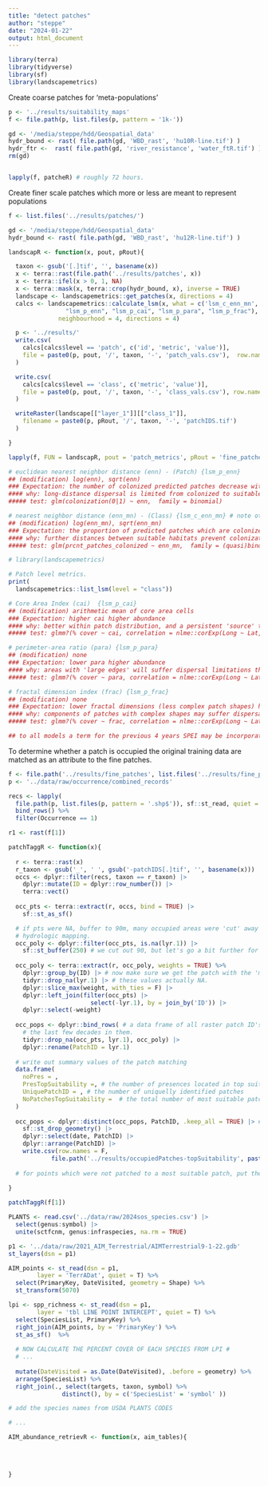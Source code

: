 ```yaml
---
title: "detect patches"
author: "steppe"
date: "2024-01-22"
output: html_document
---
```


```r
library(terra)
library(tidyverse)
library(sf)
library(landscapemetrics)
```

Create coarse patches for 'meta-populations'

```r

p <- '../results/suitability_maps'
f <- file.path(p, list.files(p, pattern = '1k-'))

gd <- '/media/steppe/hdd/Geospatial_data'
hydr_bound <- rast( file.path(gd, 'WBD_rast', 'hu10R-line.tif') )
hydr_ftr <-  rast( file.path(gd, 'river_resistance', 'water_ftR.tif') )
rm(gd)


lapply(f, patcheR) # roughly 72 hours. 

```



Create finer scale patches which more or less are meant to represent populations

```r

f <- list.files('../results/patches/')

gd <- '/media/steppe/hdd/Geospatial_data'
hydr_bound <- rast( file.path(gd, 'WBD_rast', 'hu12R-line.tif') )

landscapR <- function(x, pout, pRout){

  taxon <- gsub('[.]tif', '', basename(x))
  x <- terra::rast(file.path('../results/patches', x))
  x <- terra::ifel(x > 0, 1, NA)
  x <- terra::mask(x, terra::crop(hydr_bound, x), inverse = TRUE)
  landscape <- landscapemetrics::get_patches(x, directions = 4)
  calcs <- landscapemetrics::calculate_lsm(x, what = c('lsm_c_enn_mn', 'lsm_c_enn_cv',
                "lsm_p_enn", "lsm_p_cai", "lsm_p_para", "lsm_p_frac"), 
              neighbourhood = 4, directions = 4)

  p <- '../results/'
  write.csv(
    calcs[calcs$level == 'patch', c('id', 'metric', 'value')],
    file = paste0(p, pout, '/', taxon, '-', 'patch_vals.csv'),  row.names = F
  )

  write.csv(
    calcs[calcs$level == 'class', c('metric', 'value')],
    file = paste0(p, pout, '/', taxon, '-', 'class_vals.csv'), row.names = F
  )

  writeRaster(landscape[["layer_1"]][["class_1"]], 
    filename = paste0(p, pRout, '/', taxon, '-', 'patchIDS.tif')
  )

}

lapply(f, FUN = landscapR, pout = 'patch_metrics', pRout = 'fine_patches')

```


```r

# euclidean nearest neighbor distance (enn) - (Patch) {lsm_p_enn}
## (modification) log(enn), sqrt(enn)
### Expectation: the number of colonized predicted patches decrease with increasing distance.
#### why: long-distance dispersal is limited from colonized to suitable patches. 
##### test: glm(colonization(0|1) ~ enn,  family = binomial)

# nearest neighbor distance (enn_mn) - (Class) {lsm_c_enn_mn} # note other method of aggregation can be used too!
## (modification) log(enn_mn), sqrt(enn_mn)
### Expectation: the proportion of predicted patches which are colonized decreases with increaing mean distance between patches
#### why: further distances between suitable habitats prevent colonization and recolonization of habitat.
##### test: glm(prcnt_patches_colonized ~ enn_mn,  family = (quasi)binomial)


```


```r
# library(landscapemetrics)

# Patch level metrics. 
print(
  landscapemetrics::list_lsm(level = "class"))

# Core Area Index (cai)  {lsm_p_cai}
## (modification) arithmetic mean of core area cells
### Expectation: higher cai higher abundance
#### why: better within patch distribution, and a persistent 'source' to 'sink' peripheral cells. 
##### test: glmm?(% cover ~ cai, correlation = nlme::corExp(Long ~ Lat, nugget=T), family = quasibinomial)

# perimeter-area ratio (para) {lsm_p_para}
## (modification) none
### Expectation: lower para higher abundance
#### why: areas with 'large edges' will suffer dispersal limitations throughout them, as many seeds will go to unsuitable habitat.
##### test: glmm?(% cover ~ para, correlation = nlme::corExp(Long ~ Lat, nugget=T), family = quasibinomial)

# fractal dimension index (frac) {lsm_p_frac}
## (modification) none
### Expectation: lower fractal dimensions (less complex patch shapes) have higher abundances. 
#### why: components of patches with complex shapes may suffer dispersal limitation. 
##### test: glmm?(% cover ~ frac, correlation = nlme::corExp(Long ~ Lat, nugget=T), family = quasibinomial)

## to all models a term for the previous 4 years SPEI may be incorporated. 

```

To determine whether a patch is occupied the original training data are matched as an attribute to the fine patches. 

```r

f <- file.path('../results/fine_patches', list.files('../results/fine_patches'))
p <- '../data/raw/occurrence/combined_records'

recs <- lapply(
  file.path(p, list.files(p, pattern = '.shp$')), sf::st_read, quiet = TRUE) %>% 
  bind_rows() %>% 
  filter(Occurrence == 1)

r1 <- rast(f[1])

patchTaggR <- function(x){
  
  r <- terra::rast(x)
  r_taxon <- gsub('_', ' ', gsub('-patchIDS[.]tif', '', basename(x)))
  occs <- dplyr::filter(recs, taxon == r_taxon) |>
    dplyr::mutate(ID = dplyr::row_number()) |>
    terra::vect()
  
  occ_pts <- terra::extract(r, occs, bind = TRUE) |>
    sf::st_as_sf()

  # if pts were NA, buffer to 90m, many occupied areas were 'cut' away by the 
  # hydrologic mapping. 
  occ_poly <- dplyr::filter(occ_pts, is.na(lyr.1)) |>
    sf::st_buffer(250) # we cut out 90, but let's go a bit further for corner cases.
  
  occ_poly <- terra::extract(r, occ_poly, weights = TRUE) %>% 
    dplyr::group_by(ID) |> # now make sure we get the patch with the 'most' overlap with the polygon
    tidyr::drop_na(lyr.1) |> # these values actually NA. 
    dplyr::slice_max(weight, with_ties = F) |>
    dplyr::left_join(filter(occ_pts) |>
                       select(-lyr.1), by = join_by('ID')) |>
    dplyr::select(-weight)
    
  occ_pops <- dplyr::bind_rows( # a data frame of all raster patch ID's with populations known from within
    # the last few decades in them. 
    tidyr::drop_na(occ_pts, lyr.1), occ_poly) |>
    dplyr::rename(PatchID = lyr.1)
  
  # write out summary values of the patch matching
  data.frame(
    noPres = , 
    PresTopSuitability =, # the number of presences located in top suitability patches
    UniquePatchID = , # the number of uniquelly identified patches
    NoPatchesTopSuitability =  # the total number of most suitable patches from the RASTER
  )
  
  occ_pops <- dplyr::distinct(occ_pops, PatchID, .keep_all = TRUE) |> # this is multiple pts per patch - not necessary for us. 
    sf::st_drop_geometry() |>
    dplyr::select(date, PatchID) |>
    dplyr::arrange(PatchID) |>
    write.csv(row.names = F,
            file.path('../results/occupiedPatches-topSuitability', paste0(r_taxon, '.csv')))
  
  # for points which were not patched to a most suitable patch, put them into a hydrologic basin
  
}

patchTaggR(f[1])
```


```r
PLANTS <- read.csv('../data/raw/2024sos_species.csv') |>
  select(genus:symbol) |>
  unite(sctfcnm, genus:infraspecies, na.rm = TRUE)

p1 <- '../data/raw/2021_AIM_Terrestrial/AIMTerrestrial9-1-22.gdb'
st_layers(dsn = p1)

AIM_points <- st_read(dsn = p1, 
        layer = 'TerrADat', quiet = T) %>%
  select(PrimaryKey, DateVisited, geometry = Shape) %>% 
  st_transform(5070) 

lpi <- spp_richness <- st_read(dsn = p1, 
        layer = 'tbl LINE POINT INTERCEPT', quiet = T) %>% 
  select(SpeciesList, PrimaryKey) %>% 
  right_join(AIM_points, by = 'PrimaryKey') %>% 
  st_as_sf()  %>% 
  
  # NOW CALCULATE THE PERCENT COVER OF EACH SPECIES FROM LPI #
  # ...
   
  mutate(DateVisited = as.Date(DateVisited), .before = geometry) %>% 
  arrange(SpeciesList) %>% 
  right_join(., select(targets, taxon, symbol) %>% 
               distinct(), by = c('SpeciesList' = 'symbol' ))

# add the species names from USDA PLANTS CODES

# ...

AIM_abundance_retrievR <- function(x, aim_tables){
  
  
  
  
}

```


